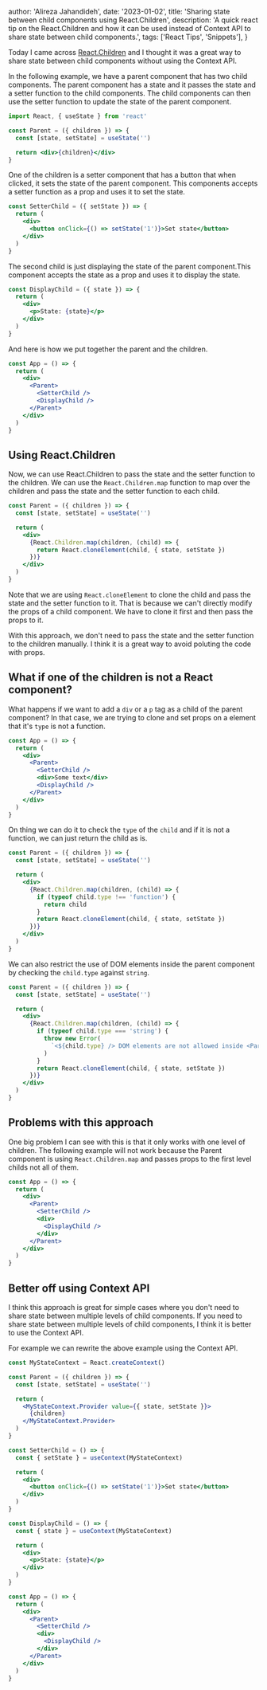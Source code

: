 
  author: 'Alireza Jahandideh',
  date: '2023-01-02',
  title: 'Sharing state between child components using React.Children',
  description:
    'A quick react tip on the React.Children and how it can be used instead of Context API to share state between child components.',
  tags: ['React Tips', 'Snippets'],
}


Today I came across [React.Children](https://beta.reactjs.org/reference/react/Children) and I thought it was a great way
to share state between child components without using the Context API.

In the following example, we have a parent component that has two child components. The parent component has a state and
it passes the state and a setter function to the child components. The child components can then use the setter function to
update the state of the parent component.

```jsx
import React, { useState } from 'react'

const Parent = ({ children }) => {
  const [state, setState] = useState('')

  return <div>{children}</div>
}
```

One of the children is a setter component that has a button that when clicked, it sets the state of the parent component. This
components accepts a setter function as a prop and uses it to set the state.

```jsx
const SetterChild = ({ setState }) => {
  return (
    <div>
      <button onClick={() => setState('1')}>Set state</button>
    </div>
  )
}
```

The second child is just displaying the state of the parent component.This component accepts the state as a prop and uses it to display the state.

```jsx
const DisplayChild = ({ state }) => {
  return (
    <div>
      <p>State: {state}</p>
    </div>
  )
}
```

And here is how we put together the parent and the children.

```jsx
const App = () => {
  return (
    <div>
      <Parent>
        <SetterChild />
        <DisplayChild />
      </Parent>
    </div>
  )
}
```

## Using React.Children

Now, we can use React.Children to pass the state and the setter function to the children. We can use the `React.Children.map`
function to map over the children and pass the state and the setter function to each child.

```jsx
const Parent = ({ children }) => {
  const [state, setState] = useState('')

  return (
    <div>
      {React.Children.map(children, (child) => {
        return React.cloneElement(child, { state, setState })
      })}
    </div>
  )
}
```

Note that we are using `React.cloneElement` to clone the child and pass the state and the setter function to it. That is
because we can't directly modify the props of a child component. We have to clone it first and then pass the props to it.

With this approach, we don't need to pass the state and the setter function to the children manually. I think it is a great way to
avoid poluting the code with props.

## What if one of the children is not a React component?

What happens if we want to add a `div` or a `p` tag as a child of the parent component? In that case, we are trying to clone and set props
on a element that it's `type` is not a function.

```jsx
const App = () => {
  return (
    <div>
      <Parent>
        <SetterChild />
        <div>Some text</div>
        <DisplayChild />
      </Parent>
    </div>
  )
}
```

On thing we can do it to check the `type` of the `child` and if it is not a function, we can just return the child as is.

```jsx
const Parent = ({ children }) => {
  const [state, setState] = useState('')

  return (
    <div>
      {React.Children.map(children, (child) => {
        if (typeof child.type !== 'function') {
          return child
        }
        return React.cloneElement(child, { state, setState })
      })}
    </div>
  )
}
```

We can also restrict the use of DOM elements inside the parent component by checking the `child.type` against `string`.

```jsx
const Parent = ({ children }) => {
  const [state, setState] = useState('')

  return (
    <div>
      {React.Children.map(children, (child) => {
        if (typeof child.type === 'string') {
          throw new Error(
            `<${child.type} /> DOM elements are not allowed inside <Parent />`
          )
        }
        return React.cloneElement(child, { state, setState })
      })}
    </div>
  )
}
```

## Problems with this approach

One big problem I can see with this is that it only works with one level of children. The following example will not work because
the Parent component is using `React.Children.map` and passes props to the first level childs not all of them.

```jsx
const App = () => {
  return (
    <div>
      <Parent>
        <SetterChild />
        <div>
          <DisplayChild />
        </div>
      </Parent>
    </div>
  )
}
```

## Better off using Context API

I think this approach is great for simple cases where you don't need to share state between multiple levels of child components.
If you need to share state between multiple levels of child components, I think it is better to use the Context API.

For example we can rewrite the above example using the Context API.

```jsx
const MyStateContext = React.createContext()

const Parent = ({ children }) => {
  const [state, setState] = useState('')

  return (
    <MyStateContext.Provider value={{ state, setState }}>
      {children}
    </MyStateContext.Provider>
  )
}

const SetterChild = () => {
  const { setState } = useContext(MyStateContext)

  return (
    <div>
      <button onClick={() => setState('1')}>Set state</button>
    </div>
  )
}

const DisplayChild = () => {
  const { state } = useContext(MyStateContext)

  return (
    <div>
      <p>State: {state}</p>
    </div>
  )
}

const App = () => {
  return (
    <div>
      <Parent>
        <SetterChild />
        <div>
          <DisplayChild />
        </div>
      </Parent>
    </div>
  )
}
```
